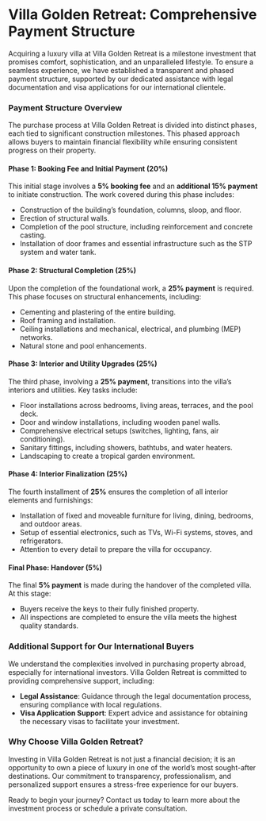 # Villa Golden Retreat: Comprehensive Payment Structure

Acquiring a luxury villa at Villa Golden Retreat is a milestone investment that promises comfort, sophistication, and an unparalleled lifestyle. To ensure a seamless experience, we have established a transparent and phased payment structure, supported by our dedicated assistance with legal documentation and visa applications for our international clientele.

### Payment Structure Overview

The purchase process at Villa Golden Retreat is divided into distinct phases, each tied to significant construction milestones. This phased approach allows buyers to maintain financial flexibility while ensuring consistent progress on their property.

#### Phase 1: Booking Fee and Initial Payment (20%)

This initial stage involves a **5% booking fee** and an **additional 15% payment** to initiate construction. The work covered during this phase includes:

- Construction of the building’s foundation, columns, sloop, and floor.
- Erection of structural walls.
- Completion of the pool structure, including reinforcement and concrete casting.
- Installation of door frames and essential infrastructure such as the STP system and water tank.

#### Phase 2: Structural Completion (25%)

Upon the completion of the foundational work, a **25% payment** is required. This phase focuses on structural enhancements, including:

- Cementing and plastering of the entire building.
- Roof framing and installation.
- Ceiling installations and mechanical, electrical, and plumbing (MEP) networks.
- Natural stone and pool enhancements.

#### Phase 3: Interior and Utility Upgrades (25%)

The third phase, involving a **25% payment**, transitions into the villa’s interiors and utilities. Key tasks include:

- Floor installations across bedrooms, living areas, terraces, and the pool deck.
- Door and window installations, including wooden panel walls.
- Comprehensive electrical setups (switches, lighting, fans, air conditioning).
- Sanitary fittings, including showers, bathtubs, and water heaters.
- Landscaping to create a tropical garden environment.

#### Phase 4: Interior Finalization (25%)

The fourth installment of **25%** ensures the completion of all interior elements and furnishings:

- Installation of fixed and moveable furniture for living, dining, bedrooms, and outdoor areas.
- Setup of essential electronics, such as TVs, Wi-Fi systems, stoves, and refrigerators.
- Attention to every detail to prepare the villa for occupancy.

#### Final Phase: Handover (5%)

The final **5% payment** is made during the handover of the completed villa. At this stage:

- Buyers receive the keys to their fully finished property.
- All inspections are completed to ensure the villa meets the highest quality standards.

### Additional Support for Our International Buyers

We understand the complexities involved in purchasing property abroad, especially for international investors. Villa Golden Retreat is committed to providing comprehensive support, including:

- **Legal Assistance**: Guidance through the legal documentation process, ensuring compliance with local regulations.
- **Visa Application Support**: Expert advice and assistance for obtaining the necessary visas to facilitate your investment.

### Why Choose Villa Golden Retreat?

Investing in Villa Golden Retreat is not just a financial decision; it is an opportunity to own a piece of luxury in one of the world’s most sought-after destinations. Our commitment to transparency, professionalism, and personalized support ensures a stress-free experience for our buyers.

Ready to begin your journey? Contact us today to learn more about the investment process or schedule a private consultation.
